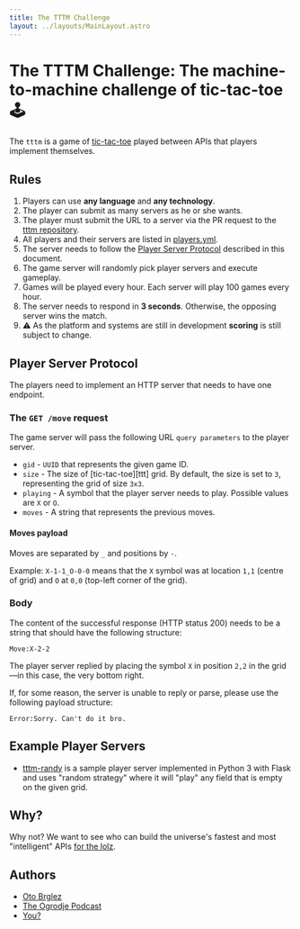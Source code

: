 ```yaml
---
title: The TTTM Challenge
layout: ../layouts/MainLayout.astro
---
```

# The TTTM Challenge: The machine-to-machine challenge of tic-tac-toe 🕹️

The `tttm` is a game of [tic-tac-toe](https://en.wikipedia.org/wiki/Tic-tac-toe) played between APIs that players implement themselves.

## Rules

1. Players can use **any language** and **any technology**.
2. The player can submit as many servers as he or she wants.
3. The player must submit the URL to a server via the PR request to the [tttm repository](https://github.com/ogrodje/tttm/pulls).
4. All players and their servers are listed in [players.yml](https://github.com/ogrodje/tttm/blob/master/players.yml).
5. The server needs to follow the [Player Server Protocol](#player-server-protocol) described in this document.
6. The game server will randomly pick player servers and execute gameplay.
7. Games will be played every hour. Each server will play 100 games every hour.
8. The server needs to respond in **3 seconds**. Otherwise, the opposing server wins the match.
9. ⚠️ As the platform and systems are still in development **scoring** is still subject to change.

## Player Server Protocol

The players need to implement an HTTP server that needs to have one endpoint.

### The `GET /move` request

The game server will pass the following URL `query parameters` to the player server.

- `gid` - `UUID` that represents the given game ID.
- `size` - The size of [tic-tac-toe][ttt] grid. By default, the size is set to `3`, representing the grid of size `3x3`.
- `playing` - A symbol that the player server needs to play. Possible values are `X` or `O`.
- `moves` - A string that represents the previous moves.

#### Moves payload

Moves are separated by `_` and positions by `-`.

Example: `X-1-1_O-0-0` means that the `X` symbol was at location `1,1` (centre of grid) and `O` at `0,0` (top-left corner of the grid).

### Body

The content of the successful response (HTTP status 200) needs to be a string that should have the following structure:

```
Move:X-2-2
```

The player server replied by placing the symbol `X` in position `2,2` in the grid—in this case, the very bottom right.

If, for some reason, the server is unable to reply or parse, please use the following payload structure:

```
Error:Sorry. Can't do it bro.
```

## Example Player Servers

- [tttm-randy](https://github.com/otobrglez/tttm-randy) is a sample player server implemented in Python 3 with Flask and uses "random strategy" where it will "play" any field that is empty on the given grid.

## Why?

Why not? We want to see who can build the universe's fastest and most "intelligent" APIs [for the lolz](https://www.urbandictionary.com/define.php?term=for+the+lolz).

## Authors

- [Oto Brglez](https://github.com/otobrglez)
- [The Ogrodje Podcast](https://ogrodje.si)
- [You?](https://github.com/ogrodje/tttm)
